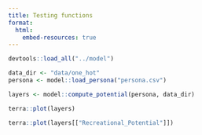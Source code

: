 ```yaml
---
title: Testing functions
format:
  html:
    embed-resources: true
---
```


```r
devtools::load_all("../model")
```

```r
data_dir <- "data/one_hot"
persona <- model::load_persona("persona.csv")

layers <- model::compute_potential(persona, data_dir)

terra::plot(layers)
```

```R
terra::plot(layers[["Recreational_Potential"]])
```